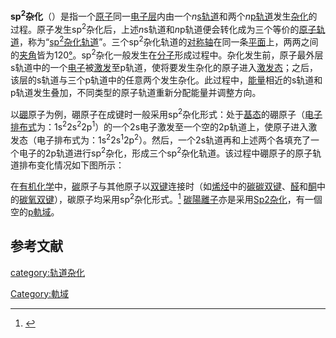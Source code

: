 {{noteTA
|T=zh-hans:sp2杂化; zh-hant:sp2混成;
|1=zh-hans:轨道; zh-hant:軌域;
|2=zh-hans:杂化; zh-hant:混成;
|G1=Chemistry
}}
{{Infobox OH
| name = sp<sup>2</sup>杂化
| element = 碳
| electron configuration = 
<math>
C^{*}\quad
\frac{\uparrow\downarrow}{1s}\;
\frac{\uparrow\,}{sp^2}\;
\frac{\uparrow\,}{sp^2}
\frac{\uparrow\,}{sp^2}
\frac{\uparrow\,}{2p}
</math>
| s orbital = 1
| p orbital = 2
| d orbital =
| f orbital =  
| B = [[三氯化硼|BCl<sub>3</sub>]]、[[硼酸|H<sub>3</sub>BO<sub>3</sub>]]
| C = [[乙烯|C<sub>2</sub>H<sub>4</sub>]]、[[苯|C<sub>6</sub>H<sub>6</sub>]]、[[碳酸根离子|CO<sub>3</sub><sup>2-</sup>]]
| N = [[二氧化氮|NO<sub>2</sub>]]、[[亚硝酰氯|NOCl]]
| O = [[甲醛|HCHO]]、[[苯酚|PhOH]]
| P = 
| S = [[二氧化硫|SO<sub>2</sub>]]、[[三氧化硫|SO<sub>3</sub>]]
| other = 
}}
'''sp<sup>2</sup>杂化'''（{{lang-en|sp<sup>2</sup> hybridization}}）是指一个[[原子|原子]]同一[[电子层|电子层]]内由一个''n''[[s轨道|s轨道]]和两个''n''[[p轨道|p轨道]]发生[[轨道杂化|杂化]]的过程。原子发生sp<sup>2</sup>杂化后，上述''n''s轨道和''n''p轨道便会转化成为三个等价的[[原子轨道|原子轨道]]，称为“[[sp2杂化轨道|sp<sup>2</sup>杂化轨道]]”。三个sp<sup>2</sup>杂化轨道的[[对称轴|对称轴]]在同一条[[平面_(数学)|平面]]上，两两之间的[[夹角|夹角]]皆为120[[度|°]]。sp<sup>2</sup>杂化一般发生在[[分子|分子]]形成过程中。杂化发生前，原子最外层s轨道中的一个[[电子|电子]]被[[激发|激发]]至p轨道，使将要发生杂化的原子进入[[激发态|激发态]]；之后，该层的s轨道与三个p轨道中的任意两个发生杂化。此过程中，[[能量|能量]]相近的s轨道和p轨道发生叠加，不同类型的原子轨道重新分配能量并调整方向。

以[[硼|硼]]原子为例，硼原子在成键时一般采用sp<sup>2</sup>杂化形式：处于[[基态|基态]]的硼原子（[[电子排布式|电子排布式]]为：1s<sup>2</sup>2s<sup>2</sup>2p<sup>1</sup>）的一个2s电子激发至一个空的2p轨道上，使原子进入激发态（电子排布式为：1s<sup>2</sup>2s<sup>1</sup>2p<sup>2</sup>）。然后，一个2s轨道再和上述两个各填充了一个电子的2p轨道进行sp<sup>2</sup>杂化，形成三个sp<sup>2</sup>杂化轨道。该过程中硼原子的原子轨道排布变化情况如下图所示：

{{Image label begin|image=硼原子sp2杂化示意.jpg|center|link=|width={{{width|600}}}|float={{{float|none}}}}}
{{Image label small|x=0.36|y=0.095|scale={{{width|500}}}|text=[[激发|激发]]}}
{{Image label small|x=0.77|y=0.095|scale={{{width|500}}}|text=sp<sup>2</sup>杂化}}
{{Image label end}}

在[[有机化学|有机化学]]中，[[碳|碳]]原子与其他原子以[[双键|双键]]连接时（如[[烯烃|烯烃]]中的[[碳碳双键|碳碳双键]]、[[醛|醛]]和[[酮|酮]]中的[[碳氧双键|碳氧双键]]），碳原子均采用sp<sup>2</sup>杂化形式。<ref>{{cite book
 | author = 孔祥文等
 | title = 《有机化学》
 | pages = 35
 | date = 2010年2月
 | publisher = 化学工业出版社
 | location = 北京
 | ISBN = 978-7-122-07037-1
 | language = zh
 | url = http://shop.cip.com.cn//product/20100301/178419787122070371.html
 | access-date = 2012-01-20
 | archive-date = 2019-02-17
 | archive-url = https://web.archive.org/web/20190217235546/http://shop.cip.com.cn//product/20100301/178419787122070371.html
 | dead-url = no
 }}</ref>
[[碳陽離子|碳陽離子]]亦是采用[[Sp2杂化|Sp2杂化]]，有一個空的[[p軌域|p軌域]]。

== 参考文献 ==
{{reflist}}

{{軌域}}

[[category:轨道杂化|category:轨道杂化]]
[[Category:軌域|Category:軌域]]